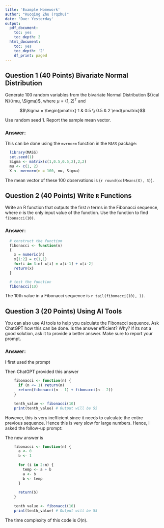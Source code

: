 ---
title: 'Example Homework'
author: "Ruoqing Zhu (rqzhu)"
date: 'Due: Yesterday'
output:
  pdf_document:
    toc: yes
    toc_depth: 2
  html_document:
    toc: yes
    toc_depth: '2'
    df_print: paged
---

__\textcolor{red}{You should remove instructions from this file.}__

## Question 1 (40 Points) Bivariate Normal Distribution

Generate 100 random variables from the bivariate Normal Distribution ${\cal N}(\mu, \Sigma)$, where $\mu = (1, 2)^\text{T}$ and

$$\Sigma = \begin{pmatrix}
  1 & 0.5 \\
  0.5 & 2
 \end{pmatrix}$$

Use random seed 1. Report the sample mean vector. 

### Answer: 

This can be done using the `mvrnorm` function in the `MASS` package:

```{r}
  library(MASS)
  set.seed(1)
  Sigma <- matrix(c(1,0.5,0.5,2),2,2)
  mu <- c(1, 2)
  X <- mvrnorm(n = 100, mu, Sigma)
```

The mean vector of these 100 observations is (`r round(colMeans(X), 3)`). 

## Question 2 (40 Points) Write `R` Functions

Write an R function that outputs the first $n$ terms in the Fibonacci sequence, where $n$ is the only input value of the function. Use the function to find `fibonacci(10)`.

### Answer: 

```{r}
  # construct the function 
  fibonacci <- function(n)
  {
    x = numeric(n)
    x[1:2] = c(1,1)
    for(i in 3:n) x[i] = x[i-1] + x[i-2]
    return(x)
  }

  # test the function 
  fibonacci(10)
```

The 10th value in a Fibonacci sequence is `r tail(fibonacci(10), 1)`.

## Question 3 (20 Points) Using AI Tools

You can also use AI tools to help you calculate the Fibonacci sequence. Ask ChatGPT how this can be done. Is the answer efficient? Why? If its not a good solution, ask it to provide a better answer. Make sure to report your prompt.

### Answer: 

I first used the prompt

> __\textcolor{blue}{"Can you give me a code to calculate the 10th value in a Fibonacci sequence?"}__

Then ChatGPT provided this answer 

```{r}
    fibonacci <- function(n) {
      if (n <= 1) return(n)
      return(fibonacci(n - 1) + fibonacci(n - 2))
    }
    
    tenth_value <- fibonacci(10)
    print(tenth_value) # Output will be 55
```

However, this is very inefficient since it needs to calculate the entire previous sequence. Hence this is very slow for large numbers. Hence, I asked the follow-up prompt:

> __\textcolor{blue}{"This is very inefficient. Can you provide a better solution?"}__

The new answer is 

```{r}
    fibonacci <- function(n) {
      a <- 0
      b <- 1
    
      for (i in 2:n) {
        temp <- a + b
        a <- b
        b <- temp
      }
    
      return(b)
    }
    
    tenth_value <- fibonacci(10)
    print(tenth_value) # Output will be 55
```

The time complexity of this code is $O(n)$. 

